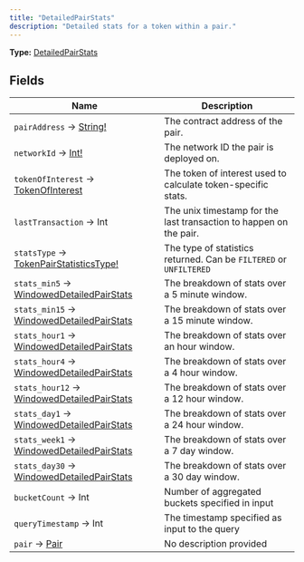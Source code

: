```yaml
---
title: "DetailedPairStats"
description: "Detailed stats for a token within a pair."
---
```


**Type:** [DetailedPairStats](/api-reference/types/detailedpairstats)

## Fields

| Name | Description |
|------|-------------|
| `pairAddress` → [String!](/api-reference/types/string) | The contract address of the pair. |
| `networkId` → [Int!](/api-reference/types/int) | The network ID the pair is deployed on. |
| `tokenOfInterest` → [TokenOfInterest](/api-reference/types/tokenofinterest) | The token of interest used to calculate token-specific stats. |
| `lastTransaction` → Int | The unix timestamp for the last transaction to happen on the pair. |
| `statsType` → [TokenPairStatisticsType!](/api-reference/types/tokenpairstatisticstype) | The type of statistics returned. Can be `FILTERED` or `UNFILTERED` |
| `stats_min5` → [WindowedDetailedPairStats](/api-reference/types/windoweddetailedpairstats) | The breakdown of stats over a 5 minute window. |
| `stats_min15` → [WindowedDetailedPairStats](/api-reference/types/windoweddetailedpairstats) | The breakdown of stats over a 15 minute window. |
| `stats_hour1` → [WindowedDetailedPairStats](/api-reference/types/windoweddetailedpairstats) | The breakdown of stats over an hour window. |
| `stats_hour4` → [WindowedDetailedPairStats](/api-reference/types/windoweddetailedpairstats) | The breakdown of stats over a 4 hour window. |
| `stats_hour12` → [WindowedDetailedPairStats](/api-reference/types/windoweddetailedpairstats) | The breakdown of stats over a 12 hour window. |
| `stats_day1` → [WindowedDetailedPairStats](/api-reference/types/windoweddetailedpairstats) | The breakdown of stats over a 24 hour window. |
| `stats_week1` → [WindowedDetailedPairStats](/api-reference/types/windoweddetailedpairstats) | The breakdown of stats over a 7 day window. |
| `stats_day30` → [WindowedDetailedPairStats](/api-reference/types/windoweddetailedpairstats) | The breakdown of stats over a 30 day window. |
| `bucketCount` → Int | Number of aggregated buckets specified in input |
| `queryTimestamp` → Int | The timestamp specified as input to the query |
| `pair` → [Pair](/api-reference/types/pair) | No description provided |

